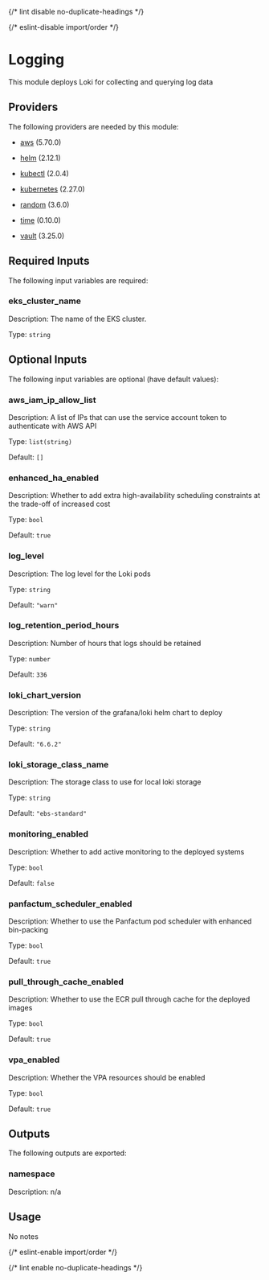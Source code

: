 
{/* lint disable no-duplicate-headings */}

{/* eslint-disable import/order */}

<ModuleHeader name="kube_logging" sourceHref="https://github.com/Panfactum/stack/tree/__PANFACTUM_VERSION_MAIN__/packages/infrastructure/kube_logging" status="alpha" type="direct" />

# Logging

This module deploys Loki for collecting and querying log data

## Providers

The following providers are needed by this module:

* [aws](https://registry.terraform.io/providers/hashicorp/aws/5.70.0/docs) (5.70.0)

* [helm](https://registry.terraform.io/providers/hashicorp/helm/2.12.1/docs) (2.12.1)

* [kubectl](https://registry.terraform.io/providers/alekc/kubectl/2.0.4/docs) (2.0.4)

* [kubernetes](https://registry.terraform.io/providers/hashicorp/kubernetes/2.27.0/docs) (2.27.0)

* [random](https://registry.terraform.io/providers/hashicorp/random/3.6.0/docs) (3.6.0)

* [time](https://registry.terraform.io/providers/hashicorp/time/0.10.0/docs) (0.10.0)

* [vault](https://registry.terraform.io/providers/hashicorp/vault/3.25.0/docs) (3.25.0)

## Required Inputs

The following input variables are required:

### eks\_cluster\_name

Description: The name of the EKS cluster.

Type: `string`

## Optional Inputs

The following input variables are optional (have default values):

### aws\_iam\_ip\_allow\_list

Description: A list of IPs that can use the service account token to authenticate with AWS API

Type: `list(string)`

Default: `[]`

### enhanced\_ha\_enabled

Description: Whether to add extra high-availability scheduling constraints at the trade-off of increased cost

Type: `bool`

Default: `true`

### log\_level

Description: The log level for the Loki pods

Type: `string`

Default: `"warn"`

### log\_retention\_period\_hours

Description: Number of hours that logs should be retained

Type: `number`

Default: `336`

### loki\_chart\_version

Description: The version of the grafana/loki helm chart to deploy

Type: `string`

Default: `"6.6.2"`

### loki\_storage\_class\_name

Description: The storage class to use for local loki storage

Type: `string`

Default: `"ebs-standard"`

### monitoring\_enabled

Description: Whether to add active monitoring to the deployed systems

Type: `bool`

Default: `false`

### panfactum\_scheduler\_enabled

Description: Whether to use the Panfactum pod scheduler with enhanced bin-packing

Type: `bool`

Default: `true`

### pull\_through\_cache\_enabled

Description: Whether to use the ECR pull through cache for the deployed images

Type: `bool`

Default: `true`

### vpa\_enabled

Description: Whether the VPA resources should be enabled

Type: `bool`

Default: `true`

## Outputs

The following outputs are exported:

### namespace

Description: n/a

## Usage

No notes

{/* eslint-enable import/order */}

{/* lint enable no-duplicate-headings */}
